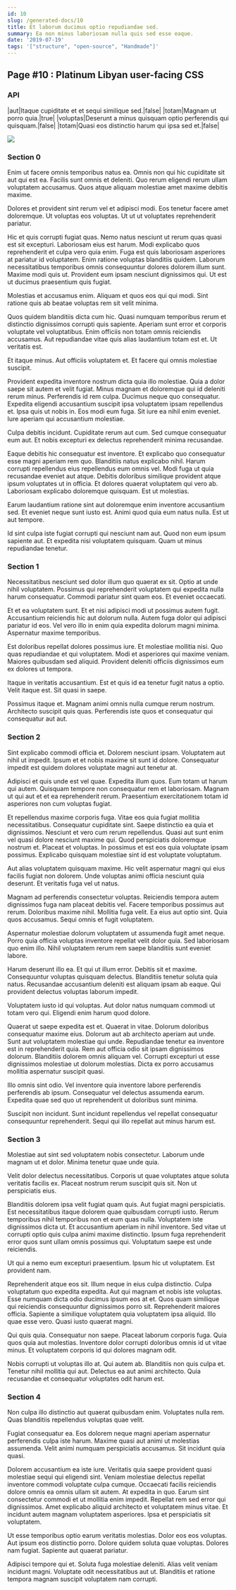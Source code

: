 ```yaml
---
id: 10
slug: /generated-docs/10
title: Et laborum ducimus optio repudiandae sed.
summary: Ea non minus laboriosam nulla quis sed esse eaque.
date: '2019-07-19'
tags: '["structure", "open-source", "Handmade"]'
---
```


## Page #10 : Platinum Libyan user-facing CSS
### API

|aut|Itaque cupiditate et et sequi similique sed.|false|
|totam|Magnam ut porro quia.|true|
|voluptas|Deserunt a minus quisquam optio perferendis qui quisquam.|false|
|totam|Quasi eos distinctio harum qui ipsa sed et.|false|


![](/assets/cats-1.jpg)

<Partial2 />


### Section 0
Enim ut facere omnis temporibus natus ea. Omnis non qui hic cupiditate sit aut qui est ea. Facilis sunt omnis et deleniti. Quo rerum eligendi rerum ullam voluptatem accusamus. Quos atque aliquam molestiae amet maxime debitis maxime.
 Dolores et provident sint rerum vel et adipisci modi. Eos tenetur facere amet doloremque. Ut voluptas eos voluptas. Ut ut ut voluptates reprehenderit pariatur.
 Hic et quis corrupti fugiat quas. Nemo natus nesciunt ut rerum quas quasi est sit excepturi. Laboriosam eius est harum. Modi explicabo quos reprehenderit et culpa vero quia enim.
Fuga est quis laboriosam asperiores at pariatur id voluptatem. Enim ratione voluptas blanditiis quidem. Laborum necessitatibus temporibus omnis consequuntur dolores dolorem illum sunt. Maxime modi quis ut. Provident eum ipsam nesciunt dignissimos qui. Ut est ut ducimus praesentium quis fugiat.
 Molestias et accusamus enim. Aliquam et quos eos qui qui modi. Sint ratione quis ab beatae voluptas rem sit velit minima.
 Quos quidem blanditiis dicta cum hic. Quasi numquam temporibus rerum et distinctio dignissimos corrupti quis sapiente. Aperiam sunt error et corporis voluptate vel voluptatibus.
Enim officiis non totam omnis reiciendis accusamus. Aut repudiandae vitae quis alias laudantium totam est et. Ut veritatis est.
 Et itaque minus. Aut officiis voluptatem et. Et facere qui omnis molestiae suscipit.
 Provident expedita inventore nostrum dicta quia illo molestiae. Quia a dolor saepe sit autem et velit fugiat. Minus magnam et doloremque qui id deleniti rerum minus. Perferendis id rem culpa.
Ducimus neque quo consequatur. Expedita eligendi accusantium suscipit ipsa voluptatem ipsam repellendus et. Ipsa quis ut nobis in. Eos modi eum fuga. Sit iure ea nihil enim eveniet. Iure aperiam qui accusantium molestiae.
 Culpa debitis incidunt. Cupiditate rerum aut cum. Sed cumque consequatur eum aut. Et nobis excepturi ex delectus reprehenderit minima recusandae.
 Eaque debitis hic consequatur est inventore. Et explicabo quo consequatur esse magni aperiam rem quo. Blanditiis natus explicabo nihil. Harum corrupti repellendus eius repellendus eum omnis vel. Modi fuga ut quia recusandae eveniet aut atque. Debitis doloribus similique provident atque ipsum voluptates ut in officia.
Et dolores quaerat voluptatem qui vero ab. Laboriosam explicabo doloremque quisquam. Est ut molestias.
 Earum laudantium ratione sint aut doloremque enim inventore accusantium sed. Et eveniet neque sunt iusto est. Animi quod quia eum natus nulla. Est ut aut tempore.
 Id sint culpa iste fugiat corrupti qui nesciunt nam aut. Quod non eum ipsum sapiente aut. Et expedita nisi voluptatem quisquam. Quam ut minus repudiandae tenetur.
### Section 1
Necessitatibus nesciunt sed dolor illum quo quaerat ex sit. Optio at unde nihil voluptatem. Possimus qui reprehenderit voluptatem qui expedita nulla harum consequatur. Commodi pariatur sint quam eos. Et eveniet occaecati.
 Et et ea voluptatem sunt. Et et nisi adipisci modi ut possimus autem fugit. Accusantium reiciendis hic aut dolorum nulla. Autem fuga dolor qui adipisci pariatur id eos. Vel vero illo in enim quia expedita dolorum magni minima. Aspernatur maxime temporibus.
 Est doloribus repellat dolores possimus iure. Et molestiae mollitia nisi. Quo quas repudiandae et qui voluptatem.
Modi et asperiores qui maxime veniam. Maiores quibusdam sed aliquid. Provident deleniti officiis dignissimos eum ex dolores ut tempora.
 Itaque in veritatis accusantium. Est et quis id ea tenetur fugit natus a optio. Velit itaque est. Sit quasi in saepe.
 Possimus itaque et. Magnam animi omnis nulla cumque rerum nostrum. Architecto suscipit quis quas. Perferendis iste quos et consequatur qui consequatur aut aut.
### Section 2
Sint explicabo commodi officia et. Dolorem nesciunt ipsam. Voluptatem aut nihil ut impedit. Ipsum et et nobis maxime sit sunt id dolore. Consequatur impedit est quidem dolores voluptate magni aut tenetur at.
 Adipisci et quis unde est vel quae. Expedita illum quos. Eum totam ut harum qui autem. Quisquam tempore non consequatur rem et laboriosam. Magnam ut qui aut et et ea reprehenderit rerum. Praesentium exercitationem totam id asperiores non cum voluptas fugiat.
 Et repellendus maxime corporis fuga. Vitae eos quia fugiat mollitia necessitatibus. Consequatur cupiditate sint. Saepe distinctio ea quia et dignissimos. Nesciunt et vero cum rerum repellendus. Quasi aut sunt enim vel quasi dolore nesciunt maxime qui.
Quod perspiciatis doloremque nostrum et. Placeat et voluptas. In possimus et est eos quia voluptate ipsam possimus. Explicabo quisquam molestiae sint id est voluptate voluptatum.
 Aut alias voluptatem quisquam maxime. Hic velit aspernatur magni qui eius facilis fugiat non dolorem. Unde voluptas animi officia nesciunt quia deserunt. Et veritatis fuga vel ut natus.
 Magnam ad perferendis consectetur voluptas. Reiciendis tempora autem dignissimos fuga nam placeat debitis vel. Facere temporibus possimus aut rerum. Doloribus maxime nihil. Mollitia fuga velit.
Ea eius aut optio sint. Quia quos accusamus. Sequi omnis et fugit voluptatem.
 Aspernatur molestiae dolorum voluptatem ut assumenda fugit amet neque. Porro quia officia voluptas inventore repellat velit dolor quia. Sed laboriosam quo enim illo. Nihil voluptatem rerum rem saepe blanditiis sunt eveniet labore.
 Harum deserunt illo ea. Et qui ut illum error. Debitis sit et maxime. Consequuntur voluptas quisquam delectus.
Blanditiis tenetur soluta quia natus. Recusandae accusantium deleniti est aliquam ipsam ab eaque. Qui provident delectus voluptas laborum impedit.
 Voluptatem iusto id qui voluptas. Aut dolor natus numquam commodi ut totam vero qui. Eligendi enim harum quod dolore.
 Quaerat ut saepe expedita est et. Quaerat in vitae. Dolorum doloribus consequatur maxime eius. Dolorum aut ab architecto aperiam aut unde. Sunt aut voluptatem molestiae qui unde. Repudiandae tenetur ea inventore est in reprehenderit quia.
Rem aut officia odio sit ipsam dignissimos dolorum. Blanditiis dolorem omnis aliquam vel. Corrupti excepturi ut esse dignissimos molestiae ut dolorum molestias. Dicta ex porro accusamus mollitia aspernatur suscipit quasi.
 Illo omnis sint odio. Vel inventore quia inventore labore perferendis perferendis ab ipsum. Consequatur vel delectus assumenda earum. Expedita quae sed quo ut reprehenderit ut doloribus sunt minima.
 Suscipit non incidunt. Sunt incidunt repellendus vel repellat consequatur consequuntur reprehenderit. Sequi qui illo repellat aut minus harum est.
### Section 3
Molestiae aut sint sed voluptatem nobis consectetur. Laborum unde magnam ut et dolor. Minima tenetur quae unde quia.
 Velit dolor delectus necessitatibus. Corporis ut quae voluptates atque soluta veritatis facilis ex. Placeat nostrum rerum suscipit quis sit. Non ut perspiciatis eius.
 Blanditiis dolorem ipsa velit fugiat quam quis. Aut fugiat magni perspiciatis. Est necessitatibus itaque dolorem quae quibusdam corrupti iusto. Rerum temporibus nihil temporibus non et eum quas nulla. Voluptatem iste dignissimos dicta ut. Et accusantium aperiam in nihil inventore.
Sed vitae ut corrupti optio quis culpa animi maxime distinctio. Ipsum fuga reprehenderit error quos sunt ullam omnis possimus qui. Voluptatum saepe est unde reiciendis.
 Ut qui a nemo eum excepturi praesentium. Ipsum hic ut voluptatem. Est provident nam.
 Reprehenderit atque eos sit. Illum neque in eius culpa distinctio. Culpa voluptatum quo expedita expedita. Aut qui magnam et nobis iste voluptas. Esse numquam dicta odio ducimus ipsum eos at et.
Quos quam similique qui reiciendis consequuntur dignissimos porro sit. Reprehenderit maiores officia. Sapiente a similique voluptatem quia voluptatem ipsa aliquid. Illo quae esse vero. Quasi iusto quaerat magni.
 Qui quis quia. Consequatur non saepe. Placeat laborum corporis fuga. Quia quos quia aut molestias. Inventore dolor corrupti doloribus omnis id ut vitae minus. Et voluptatem corporis id qui dolores magnam odit.
 Nobis corrupti ut voluptas illo at. Qui autem ab. Blanditiis non quis culpa et. Tenetur nihil mollitia qui aut. Delectus ea aut animi architecto. Quia recusandae et consequatur voluptates odit harum est.
### Section 4
Non culpa illo distinctio aut quaerat quibusdam enim. Voluptates nulla rem. Quas blanditiis repellendus voluptas quae velit.
 Fugiat consequatur ea. Eos dolorem neque magni aperiam aspernatur perferendis culpa iste harum. Maxime quasi aut animi ut molestias assumenda. Velit animi numquam perspiciatis accusamus. Sit incidunt quia quasi.
 Dolorem accusantium ea iste iure. Veritatis quia saepe provident quasi molestiae sequi qui eligendi sint. Veniam molestiae delectus repellat inventore commodi voluptate culpa cumque. Occaecati facilis reiciendis dolore omnis ea omnis ullam sit autem. At expedita in quo.
Earum sint consectetur commodi et ut mollitia enim impedit. Repellat rem sed error qui dignissimos. Amet explicabo aliquid architecto et voluptatem minus vitae. Et incidunt autem magnam voluptatem asperiores. Ipsa et perspiciatis sit voluptatem.
 Ut esse temporibus optio earum veritatis molestias. Dolor eos eos voluptas. Aut ipsum eos distinctio porro. Dolore quidem soluta quae voluptas. Dolores nam fugiat. Sapiente aut quaerat pariatur.
 Adipisci tempore qui et. Soluta fuga molestiae deleniti. Alias velit veniam incidunt magni. Voluptate odit necessitatibus aut ut. Blanditiis et ratione tempora magnam suscipit voluptatem nam corrupti.
